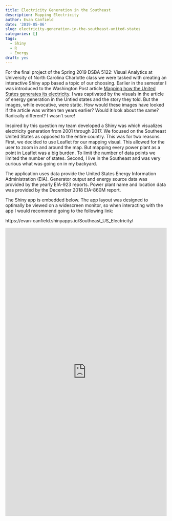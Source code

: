 ```yaml
---
title: Electricity Generation in the Southeast
description: Mapping Electricity
author: Evan Canfield
date: '2019-05-06'
slug: electricity-generation-in-the-southeast-united-states
categories: []
tags:
  - Shiny
  - R
  - Energy
draft: yes
---
```


For the final project of the Spring 2019 DSBA 5122: Visual Analytics at University of North Carolina Charlotte class we were tasked with creating an interactive Shiny app based a topic of our choosing. Earlier in the semester I was introduced to the Washington Post article [Mapping how the United States generates its electricity](https://www.washingtonpost.com/graphics/national/power-plants). I was captivated by the visuals in the article of energy generation in the Untied states and the story they told. But the images, while evocative, were static. How would these images have looked if the article was written ten years earlier? Would it look about the same? Radically different? I wasn't sure! 

Inspired by this question my team developed a Shiny was which visualizes electricity generation from 2001 through 2017. We focused on the Southeast United States as opposed to the entire country. This was for two reasons. First, we decided to use Leaflet for our mapping visual. This allowed for the user to zoom in and around the map. But mapping every power plant as a point in Leaflet was a big burden. To limit the number of data points we limited the number of states. Second, I live in the Southeast and was very curious what was going on in my backyard.


The application uses data provide the United States Energy Information Administration (EIA). Generator output and energy source data was provided by the yearly EIA-923 reports. Power plant name and location data was provided by the December 2018 EIA-860M report.

The Shiny app is embedded below. The app layout was designed to optimally be viewed on a widescreen monitor, so when interacting with the app I would recommend going to the following link: 

https://evan-canfield.shinyapps.io/Southeast_US_Electricity/

<iframe width="100%" height="900" scrolling="yes" frameborder="no"  src="https://evan-canfield.shinyapps.io/Southeast_US_Electricity/"> </iframe>